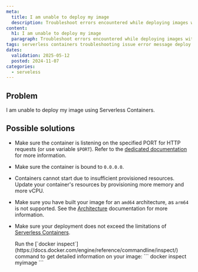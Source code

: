 ```yaml
---
meta:
  title: I am unable to deploy my image
  description: Troubleshoot errors encountered while deploying images with Scaleway Serverless Containers.
content:
  h1: I am unable to deploy my image
  paragraph: Troubleshoot errors encountered while deploying images with Scaleway Serverless Containers.
tags: serverless containers troubleshooting issue error message deploy image failed
dates:
  validation: 2025-05-12
  posted: 2024-11-07
categories:
  - serveless
---
```


## Problem

I am unable to deploy my image using Serverless Containers.

## Possible solutions

- Make sure the container is listening on the specified PORT for HTTP requests (or use variable `$PORT`). Refer to the [dedicated documentation](/serverless-containers/reference-content/port-parameter-variable/) for more information.

- Make sure the container is bound to `0.0.0.0`.

- Containers cannot start due to insufficient provisioned resources. Update your container's resources by provisioning more memory and more vCPU.

- Make sure you have built your image for an `amd64` architecture, as `arm64` is not supported. See the [Architecture](/serverless-containers/reference-content/containers-limitations/#architecture) documentation for more information.

- Make sure your deployment does not exceed the limitations of [Serverless Containers](/serverless-containers/reference-content/containers-limitations/).

  <Message type="tip">
    Run the [`docker inspect`](https://docs.docker.com/engine/reference/commandline/inspect/) command to get detailed information on your image:
    ```
    docker inspect myimage
    ```
  </Message>